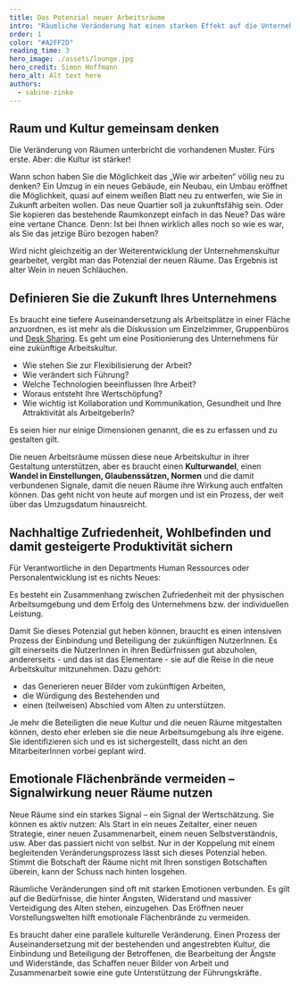 ```yaml
---
title: Das Potenzial neuer Arbeitsräume
intro: "Räumliche Veränderung hat einen starken Effekt auf die Unternehmenskultur, aber neue Räume alleine schaffen noch keine Kulturveränderung."
order: 1
color: "#A2FF2D"
reading_time: 3
hero_image: ./assets/lounge.jpg
hero_credit: Simon Hoffmann
hero_alt: Alt text here
authors:
  - sabine-zinke
---
```


## Raum und Kultur gemeinsam denken

Die Veränderung von Räumen unterbricht die vorhandenen Muster. Fürs erste. Aber: die Kultur ist stärker!

Wann schon haben Sie die Möglichkeit das „Wie wir arbeiten“ völlig neu zu denken? Ein Umzug in ein neues Gebäude, ein Neubau, ein Umbau eröffnet die Möglichkeit, quasi auf einem weißen Blatt neu zu entwerfen, wie Sie in Zukunft arbeiten wollen. Das neue Quartier soll ja zukunftsfähig sein. Oder Sie kopieren das bestehende Raumkonzept einfach in das Neue? Das wäre eine vertane Chance. Denn: Ist bei Ihnen wirklich alles noch so wie es war, als Sie das jetzige Büro bezogen haben?

<Quote cite="Sabine Zinke, Partnerin bei M.O.O.CON">

Wird nicht gleichzeitig an der Weiterentwicklung der Unternehmenskultur gearbeitet, vergibt man das Potenzial der neuen Räume. Das Ergebnis ist alter Wein in neuen Schläuchen.

</Quote>

## Definieren Sie die Zukunft Ihres Unternehmens

Es braucht eine tiefere Auseinandersetzung als Arbeitsplätze in einer Fläche anzuordnen, es ist mehr als die Diskussion um Einzelzimmer, Gruppenbüros und [Desk Sharing](https://www.moo-con.com/unser-wissen/themen/wirkraum-frankfurt/glossar-arbeitswelten/#c5744). Es geht um eine Positionierung des Unternehmens für eine zukünftige Arbeitskultur.

- Wie stehen Sie zur Flexibilisierung der Arbeit?
- Wie verändert sich Führung?
- Welche Technologien beeinflussen Ihre Arbeit?
- Woraus entsteht Ihre Wertschöpfung?
- Wie wichtig ist Kollaboration und Kommunikation, Gesundheit und Ihre Attraktivität als ArbeitgeberIn?

Es seien hier nur einige Dimensionen genannt, die es zu erfassen und zu gestalten gilt.

<Figure
  size="large"
  src="lounge.jpg"
  caption="Campaigners dressed as nuclear bombs express confidence that a treaty banning nuclear weapons is on its way."
  credit="International Campaign to Abolish Nuclear Weapons / Tim Wright"
  license="cc-by-2"
  alt=""
></Figure>

Die neuen Arbeitsräume müssen diese neue Arbeitskultur in ihrer Gestaltung unterstützen, aber es braucht einen **Kulturwandel**, einen **Wandel in Einstellungen, Glaubenssätzen, Normen** und die damit verbundenen Signale, damit die neuen Räume ihre Wirkung auch entfalten können. Das geht nicht von heute auf morgen und ist ein Prozess, der weit über das Umzugsdatum hinausreicht.

## Nachhaltige Zufriedenheit, Wohlbefinden und damit gesteigerte Produktivität sichern

Für Verantwortliche in den Departments Human Ressources oder Personalentwicklung ist es nichts Neues:

Es besteht ein Zusammenhang zwischen Zufriedenheit mit der physischen Arbeitsumgebung und dem Erfolg des Unternehmens bzw. der individuellen Leistung.

Damit Sie dieses Potenzial gut heben können, braucht es einen intensiven Prozess der Einbindung und Beteiligung der zukünftigen NutzerInnen. Es gilt einerseits die NutzerInnen in ihren Bedürfnissen gut abzuholen, andererseits - und das ist das Elementare - sie auf die Reise in die neue Arbeitskultur mitzunehmen. Dazu gehört:

- das Generieren neuer Bilder vom zukünftigen Arbeiten,
- die Würdigung des Bestehenden und
- einen (teilweisen) Abschied vom Alten zu unterstützen.

Je mehr die Beteiligten die neue Kultur und die neuen Räume mitgestalten können, desto eher erleben sie die neue Arbeitsumgebung als ihre eigene. Sie identifizieren sich und es ist sichergestellt, dass nicht an den MitarbeiterInnen vorbei geplant wird.

## Emotionale Flächenbrände vermeiden – Signalwirkung neuer Räume nutzen

Neue Räume sind ein starkes Signal – ein Signal der Wertschätzung. Sie können es aktiv nutzen: Als Start in ein neues Zeitalter, einer neuen Strategie, einer neuen Zusammenarbeit, einem neuen Selbstverständnis, usw. Aber das passiert nicht von selbst. Nur in der Koppelung mit einem begleitenden Veränderungsprozess lässt sich dieses Potenzial heben. Stimmt die Botschaft der Räume nicht mit Ihren sonstigen Botschaften überein, kann der Schuss nach hinten losgehen.

<Quote cite="Sabine Zinke, Partnerin bei M.O.O.CON">

Räumliche Veränderungen sind oft mit starken Emotionen verbunden. Es gilt auf die Bedürfnisse, die hinter Ängsten, Widerstand und massiver Verteidigung des Alten stehen, einzugehen. Das Eröffnen neuer Vorstellungswelten hilft emotionale Flächenbrände zu vermeiden.

</Quote>

Es braucht daher eine parallele kulturelle Veränderung. Einen Prozess der Auseinandersetzung mit der bestehenden und angestrebten Kultur, die Einbindung und Beteiligung der Betroffenen, die Bearbeitung der Ängste und Widerstände, das Schaffen neuer Bilder von Arbeit und Zusammenarbeit sowie eine gute Unterstützung der Führungskräfte.

<File file="lounge.jpg" title="Presentation.pdf" />
